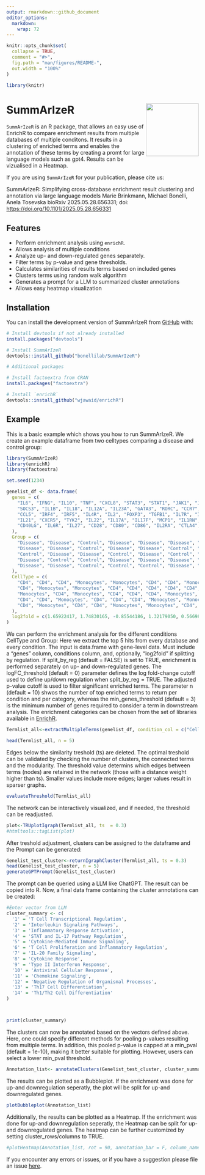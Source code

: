 ```yaml
---
output: rmarkdown::github_document
editor_options: 
  markdown: 
    wrap: 72
---
```


<!-- README.md is generated from README.Rmd. Please edit that file -->

```r
knitr::opts_chunk$set(
  collapse = TRUE,
  comment = "#>",
  fig.path = "man/figures/README-",
  out.width = "100%"
)

library(knitr)
```
# SummArIzeR <a><img src="man/figures/SummArIzeRlogo.png" align="right" height="138" /></a>


<!-- badges: start -->

<!-- badges: end -->

`SummArIzeR` is an R package, that allows an easy use of EnrichR to
compare enrichment results from multiple databases of multiple
conditons. It results in a clustering of enriched terms and enables the
annotation of these terms by creating a promt for large language models
such as gpt4. Results can be vizualised in a Heatmap.

If you are using `SummArIzeR` for your publication, please cite us:

SummArIzeR: Simplifying cross-database enrichment result clustering and
annotation via large language models Marie Brinkmann, Michael Bonelli,
Anela Tosevska bioRxiv 2025.05.28.656331; doi:
<https://doi.org/10.1101/2025.05.28.656331>

## Features

-   Perform enrichment analysis using `enrichR`.
-   Allows analysis of multiple conditions
-   Analyze up- and down-regulated genes separately.
-   Filter terms by p-value and gene thresholds.
-   Calculates similarities of results terms based on included genes
-   Clusters terms using random walk algorithm
-   Generates a prompt for a LLM to summarized cluster annotations
-   Allows easy heatmap visualization

## Installation

You can install the development version of SummArIzeR from
[GitHub](https://github.com/) with:

```r
# Install devtools if not already installed
install.packages("devtools")

# Install SummArIzeR
devtools::install_github("bonellilab/SummArIzeR")

# Additional packages

# Install factoextra from CRAN
install.packages("factoextra")

# Install `enrichR`
devtools::install_github("wjawaid/enrichR")
```

## Example

This is a basic example which shows you how to run SummArIzeR. We create
an example dataframe from two celltypes comparing a disease and control
group:

```r
library(SummArIzeR)
library(enrichR)
library(factoextra)

set.seed(1234)

genelist_df <- data.frame(
  genes = c(
    "IL6", "IFNG", "IL10", "TNF", "CXCL8", "STAT3", "STAT1", "JAK1", "JAK2", "SOCS1", 
    "SOCS3", "IL1B", "IL18", "IL12A", "IL23A", "GATA3", "RORC", "CCR7", "CXCR3", "CCL2",
    "CCL5", "IRF4", "IRF5", "IL4R", "IL2", "FOXP3", "TGFB1", "IL7R", "IL15", "NFKB1", 
    "IL21", "CXCR5", "TYK2", "IL22", "IL17A", "IL17F", "MCP1", "IL1RN", "CXCL10", "CXCL11", 
    "CD40LG", "IL6R", "IL27", "CD28", "CD80", "CD86", "IL2RA", "CTLA4", "PDCD1"
  ),
  Group = c(
    "Disease", "Disease", "Control", "Disease", "Disease", "Disease", "Control", "Control", "Disease", "Control", 
    "Disease", "Disease", "Control", "Disease", "Disease", "Control", "Disease", "Control", "Disease", "Disease", 
    "Control", "Disease", "Disease", "Control", "Disease", "Control", "Control", "Control", "Disease", "Disease", 
    "Disease", "Control", "Control", "Disease", "Disease", "Disease", "Disease", "Control", "Disease", "Disease", 
    "Disease", "Disease", "Control", "Control", "Control", "Disease", "Control", "Control", "Control"
  ),
  CellType = c(
    "CD4", "CD4", "CD4", "Monocytes", "Monocytes", "CD4", "CD4", "Monocytes", "CD4", "Monocytes", 
    "CD4", "Monocytes", "Monocytes", "CD4", "CD4", "CD4", "CD4", "CD4", "CD4", "Monocytes", 
    "Monocytes", "CD4", "Monocytes", "CD4", "CD4", "CD4", "Monocytes", "CD4", "Monocytes", "Monocytes", 
    "CD4", "CD4", "Monocytes", "CD4", "CD4", "CD4", "Monocytes", "Monocytes", "CD4", "CD4", 
    "CD4", "Monocytes", "CD4", "CD4", "Monocytes", "Monocytes", "CD4", "CD4", "CD4"
  ),
  log2fold = c(1.65922417, 1.74830165, -0.85544186, 1.32179050, 0.56698208, 0.07638380, 0.94635326, -1.46133361, 0.62796916, 0.82025914, -0.16903290, 0.87644901, 1.73868899, -0.97828470, -0.15082871, 1.76005809, 1.91290571, -1.53005055, -0.10001167, 0.24133098, 1.61612555, -1.44515933, 1.95556692, 1.78667293, -1.67024977, 0.05684714, -0.43918613, 1.62295252, -0.21212149, 1.34401704, 0.95038247, 1.24422057, -0.44756687, 0.74067892, -1.98420664, 1.33166432, -1.97066341, -1.16936411, 1.62640563, 0.44711457, -0.48176304, -0.25691366, -1.85027587, 1.89415966, -0.27299500, 1.83030639, 1.55101962, 0.55991508, 1.88386644)
)
```

We can perform the enrichment analysis for the different conditions
CellType and Group: Here we extract the top 5 hits from every database
and every condition. The input is data.frame with gene-level data. Must
include a "genes" column, conditions column, and, optionally, "log2fold"
if splitting by regulation. If split_by_reg (default = FALSE) is set to
TRUE, enrichment is performed separately on up- and down-regulated
genes. The logFC_threshold (default = 0) parameter defines the log
fold-change cutoff used to define up/down regulation when split_by_reg =
TRUE. The adjusted p-value cutoff is used to filter significant enriched
terms. The parameter n (default = 10) shwos the number of top enriched
terms to return per condition and per category, whereas the
min_genes_threshold (default = 3) is the minimum number of genes
required to consider a term in downstream analysis. The enrichment
categories can be chosen from the set of libraries available in
[EnrichR](https://maayanlab.cloud/Enrichr/#libraries).

```r
Termlist_all<-extractMultipleTerms(genelist_df, condition_col = c("CellType", "Group"), categories = c("GO_Biological_Process_2023","Reactome_2022", "BioPlanet_2019"), pval_threshold = 0.05, n = 5, split_by_reg = T)

```

```r
head(Termlist_all, n = 5)

```

Edges below the similarity treshold (ts) are deleted. The optimal
treshold can be validated by checking the number of clusters, the
connected terms and the modularity. The threshold value determins which
edges between terms (nodes) are retained in the network (those with a
distance weight higher than ts). Smaller values include more edges;
larger values result in sparser graphs.

```r

evaluateThreshold(Termlist_all)

```

The network can be interactively visualized, and if needed, the
threshold can be readjusted.

```r
plot<-TRUplotIgraph(Termlist_all, ts  = 0.3)
#htmltools::tagList(plot)
```

After treshold adjustment, clusters can be assigned to the dataframe and
the Prompt can be generated:

```r
Genelist_test_cluster<-returnIgraphCluster(Termlist_all, ts = 0.3)
head(Genelist_test_cluster, n = 5)
generateGPTPrompt(Genelist_test_cluster)
```

The prompt can be queried using a LLM like ChatGPT. The result can be
copied into R. Now, a final data frame containing the cluster
annotations can be created:

```r
#Enter vector from LLM 
cluster_summary <- c(
  '1' = 'T Cell Transcriptional Regulation',
  '2' = 'Interleukin Signaling Pathways',
  '3' = 'Inflammatory Response Activation',
  '4' = 'STAT and IL-17 Pathway Regulation',
  '5' = 'Cytokine-Mediated Immune Signaling',
  '6' = 'T Cell Proliferation and Inflammatory Regulation',
  '7' = 'IL-20 Family Signaling',
  '8' = 'Cytokine Response',
  '9' = 'Type II Interferon Response',
  '10' = 'Antiviral Cellular Response',
  '11' = 'Chemokine Signaling',
  '12' = 'Negative Regulation of Organismal Processes',
  '13' = 'Th17 Cell Differentiation',
  '14' = 'Th1/Th2 Cell Differentiation'
)



print(cluster_summary)

```

The clusters can now be annotated based on the vectors defined above.
Here, one could specify different methods for pooling p-values resulting
from multiple terms. In addition, this pooled p-value is capped at a
min_pval (default = 1e-10), making it better suitable for plotting.
However, users can select a lower min_pval threshold.

```r
Annotation_list<- annotateClusters(Genelist_test_cluster, cluster_summary)
```

The results can be plotted as a Bubbleplot. If the enrichment was done
for up-and downregulation seperatly, the plot will be split for up-and
downregulated genes.

```r

plotBubbleplot(Annotation_list)

```

Additionally, the results can be plotted as a Heatmap. If the enrichment
was done for up-and downregulation seperatly, the Heatmap can be split
for up-and downregulated genes. The heatmap can be further customized by
setting cluster_rows/columns to TRUE.

```r

#plotHeatmap(Annotation_list, rot = 90, annotation_bar = F, column_names_centered = F)

```

If you encounter any errors or issues, or if you have a suggestion
please file an issue
[here](https://github.com/bonellilab/SummArIzeR/issues).
